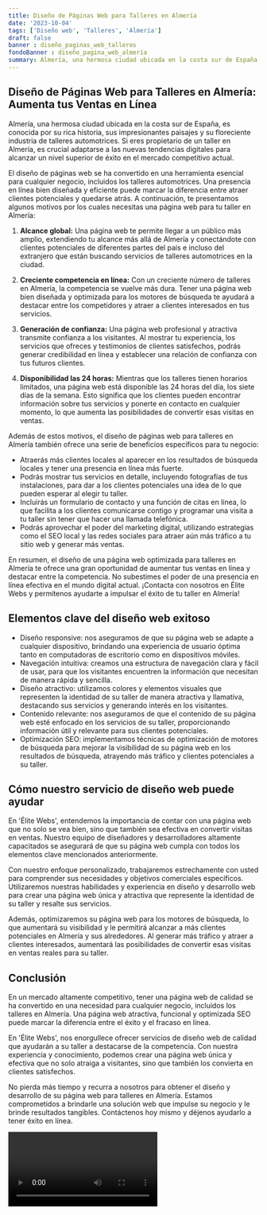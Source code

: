 ```yaml
---
title: Diseño de Páginas Web para Talleres en Almería
date: '2023-10-04'
tags: ['Diseño web', 'Talleres', 'Almería']
draft: false
banner : diseño_paginas_web_talleres
fondoBanner : diseño_pagina_web_almería
summary: Almería, una hermosa ciudad ubicada en la costa sur de España, es conocida por su rica historia, sus impresionantes paisajes y su floreciente industria de talleres automotrices. Si eres propietario de un taller en Almería, es crucial adaptarse a las nuevas tendencias digitales para alcanzar un nivel superior de éxito en el mercado competitivo actual.
---
```


## Diseño de Páginas Web para Talleres en Almería: Aumenta tus Ventas en Línea

Almería, una hermosa ciudad ubicada en la costa sur de España, es conocida por su rica historia, sus impresionantes paisajes y su floreciente industria de talleres automotrices. Si eres propietario de un taller en Almería, es crucial adaptarse a las nuevas tendencias digitales para alcanzar un nivel superior de éxito en el mercado competitivo actual.

El diseño de páginas web se ha convertido en una herramienta esencial para cualquier negocio, incluidos los talleres automotrices. Una presencia en línea bien diseñada y eficiente puede marcar la diferencia entre atraer clientes potenciales y quedarse atrás. A continuación, te presentamos algunos motivos por los cuales necesitas una página web para tu taller en Almería:

1. **Alcance global:** Una página web te permite llegar a un público más amplio, extendiendo tu alcance más allá de Almería y conectándote con clientes potenciales de diferentes partes del país e incluso del extranjero que están buscando servicios de talleres automotrices en la ciudad.

2. **Creciente competencia en línea:** Con un creciente número de talleres en Almería, la competencia se vuelve más dura. Tener una página web bien diseñada y optimizada para los motores de búsqueda te ayudará a destacar entre los competidores y atraer a clientes interesados en tus servicios.

3. **Generación de confianza:** Una página web profesional y atractiva transmite confianza a los visitantes. Al mostrar tu experiencia, los servicios que ofreces y testimonios de clientes satisfechos, podrás generar credibilidad en línea y establecer una relación de confianza con tus futuros clientes.

4. **Disponibilidad las 24 horas:** Mientras que los talleres tienen horarios limitados, una página web está disponible las 24 horas del día, los siete días de la semana. Esto significa que los clientes pueden encontrar información sobre tus servicios y ponerte en contacto en cualquier momento, lo que aumenta las posibilidades de convertir esas visitas en ventas.

Además de estos motivos, el diseño de páginas web para talleres en Almería también ofrece una serie de beneficios específicos para tu negocio:

- Atraerás más clientes locales al aparecer en los resultados de búsqueda locales y tener una presencia en línea más fuerte.
- Podrás mostrar tus servicios en detalle, incluyendo fotografías de tus instalaciones, para dar a los clientes potenciales una idea de lo que pueden esperar al elegir tu taller.
- Incluirás un formulario de contacto y una función de citas en línea, lo que facilita a los clientes comunicarse contigo y programar una visita a tu taller sin tener que hacer una llamada telefónica.
- Podrás aprovechar el poder del marketing digital, utilizando estrategias como el SEO local y las redes sociales para atraer aún más tráfico a tu sitio web y generar más ventas.

En resumen, el diseño de una página web optimizada para talleres en Almería te ofrece una gran oportunidad de aumentar tus ventas en línea y destacar entre la competencia. No subestimes el poder de una presencia en línea efectiva en el mundo digital actual. ¡Contacta con nosotros en Élite Webs y permítenos ayudarte a impulsar el éxito de tu taller en Almería!

<GifSeo />

<Cta />

## Elementos clave del diseño web exitoso

- Diseño responsive: nos aseguramos de que su página web se adapte a cualquier dispositivo, brindando una experiencia de usuario óptima tanto en computadoras de escritorio como en dispositivos móviles.
- Navegación intuitiva: creamos una estructura de navegación clara y fácil de usar, para que los visitantes encuentren la información que necesitan de manera rápida y sencilla.
- Diseño atractivo: utilizamos colores y elementos visuales que representen la identidad de su taller de manera atractiva y llamativa, destacando sus servicios y generando interés en los visitantes.
- Contenido relevante: nos aseguramos de que el contenido de su página web esté enfocado en los servicios de su taller, proporcionando información útil y relevante para sus clientes potenciales.
- Optimización SEO: implementamos técnicas de optimización de motores de búsqueda para mejorar la visibilidad de su página web en los resultados de búsqueda, atrayendo más tráfico y clientes potenciales a su taller.

## Cómo nuestro servicio de diseño web puede ayudar

En 'Élite Webs', entendemos la importancia de contar con una página web que no solo se vea bien, sino que también sea efectiva en convertir visitas en ventas. Nuestro equipo de diseñadores y desarrolladores altamente capacitados se asegurará de que su página web cumpla con todos los elementos clave mencionados anteriormente.

Con nuestro enfoque personalizado, trabajaremos estrechamente con usted para comprender sus necesidades y objetivos comerciales específicos. Utilizaremos nuestras habilidades y experiencia en diseño y desarrollo web para crear una página web única y atractiva que represente la identidad de su taller y resalte sus servicios.

Además, optimizaremos su página web para los motores de búsqueda, lo que aumentará su visibilidad y le permitirá alcanzar a más clientes potenciales en Almería y sus alrededores. Al generar más tráfico y atraer a clientes interesados, aumentará las posibilidades de convertir esas visitas en ventas reales para su taller.

## Conclusión

En un mercado altamente competitivo, tener una página web de calidad se ha convertido en una necesidad para cualquier negocio, incluidos los talleres en Almería. Una página web atractiva, funcional y optimizada SEO puede marcar la diferencia entre el éxito y el fracaso en línea.

En 'Élite Webs', nos enorgullece ofrecer servicios de diseño web de calidad que ayudarán a su taller a destacarse de la competencia. Con nuestra experiencia y conocimiento, podemos crear una página web única y efectiva que no solo atraiga a visitantes, sino que también los convierta en clientes satisfechos.

No pierda más tiempo y recurra a nosotros para obtener el diseño y desarrollo de su página web para talleres en Almería. Estamos comprometidos a brindarle una solución web que impulse su negocio y le brinde resultados tangibles. Contáctenos hoy mismo y déjenos ayudarlo a tener éxito en línea.

<Video />

<CtaBot job='Talleres' city='Almería'/>

<Gmaps query='Almería+españa+maps' />